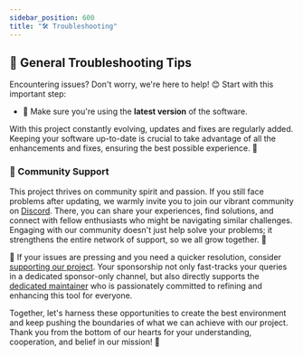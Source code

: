 ```yaml
---
sidebar_position: 600
title: "🛠️ Troubleshooting"
---
```



## 🌟 General Troubleshooting Tips

Encountering issues? Don't worry, we're here to help! 😊 Start with this important step:

- 🔄 Make sure you're using the **latest version** of the software. 

With this project constantly evolving, updates and fixes are regularly added. Keeping your software up-to-date is crucial to take advantage of all the enhancements and fixes, ensuring the best possible experience. 🚀

### 🤝 Community Support 

This project thrives on community spirit and passion. If you still face problems after updating, we warmly invite you to join our vibrant community on [Discord](https://discord.com/invite/5rJgQTnV4s). There, you can share your experiences, find solutions, and connect with fellow enthusiasts who might be navigating similar challenges. Engaging with our community doesn't just help solve your problems; it strengthens the entire network of support, so we all grow together. 🌱

🌟 If your issues are pressing and you need a quicker resolution, consider [supporting our project](/sponsorships). Your sponsorship not only fast-tracks your queries in a dedicated sponsor-only channel, but also directly supports the [dedicated maintainer](/mission) who is passionately committed to refining and enhancing this tool for everyone.

Together, let's harness these opportunities to create the best environment and keep pushing the boundaries of what we can achieve with our project. Thank you from the bottom of our hearts for your understanding, cooperation, and belief in our mission! 🙏